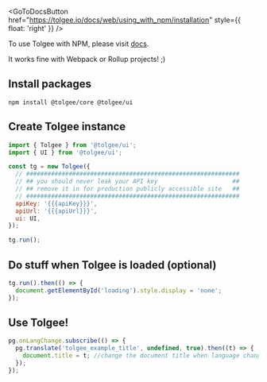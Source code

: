 
<GoToDocsButton
  href="https://tolgee.io/docs/web/using_with_npm/installation"
  style={{ float: 'right' }}
/>

To use Tolgee with NPM, please visit [docs](https://tolgee.io/docs/web/using_with_npm/installation).

It works fine with Webpack or Rollup projects! ;)

## Install packages

```shell-session
npm install @tolgee/core @tolgee/ui
```

## Create Tolgee instance

```javascript
import { Tolgee } from '@tolgee/ui';
import { UI } from '@tolgee/ui';

const tg = new Tolgee({
  // ############################################################
  // ## you should never leak your API key                     ##
  // ## remove it in for production publicly accessible site   ##
  // ############################################################
  apiKey: '{{{apiKey}}}',
  apiUrl: '{{{apiUrl}}}',
  ui: UI,
});

tg.run();
```

## Do stuff when Tolgee is loaded (optional)

```javascript
tg.run().then(() => {
  document.getElementById('loading').style.display = 'none';
});
```

## Use Tolgee!

```javascript
pg.onLangChange.subscribe(() => {
  pg.translate('tolgee_example_title', undefined, true).then((t) => {
    document.title = t; //change the document title when language changes!
  });
});
```
